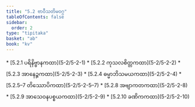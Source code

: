 ```yaml
---
title: "5.2 ဗာဝီသတိမဝဂ္ဂ"
tableOfContents: false
sidebar:
  order: 2
type: "tipitaka"
basket: "ab"
book: "kv"
---
```



<DynamicBreadcrumb />



<TableOfContents book="kv" section="5.2">
* [5.2.1 ပရိနိဗ္ဗာနကထာ](5-2/5-2-1)
* [5.2.2 ကုသလစိတ္တကထာ](5-2/5-2-2)
* [5.2.3 အာနေဉ္ဇကထာ](5-2/5-2-3)
* [5.2.4 ဓမ္မာဘိသမယကထာ](5-2/5-2-4)
* [5.2.5–7 တိဿောပိကထာ](5-2/5-2-5–7)
* [5.2.8 အဗျာကတကထာ](5-2/5-2-8)
* [5.2.9 အာသေဝနပစ္စယကထာ](5-2/5-2-9)
* [5.2.10 ခဏိကကထာ](5-2/5-2-10)
</TableOfContents>